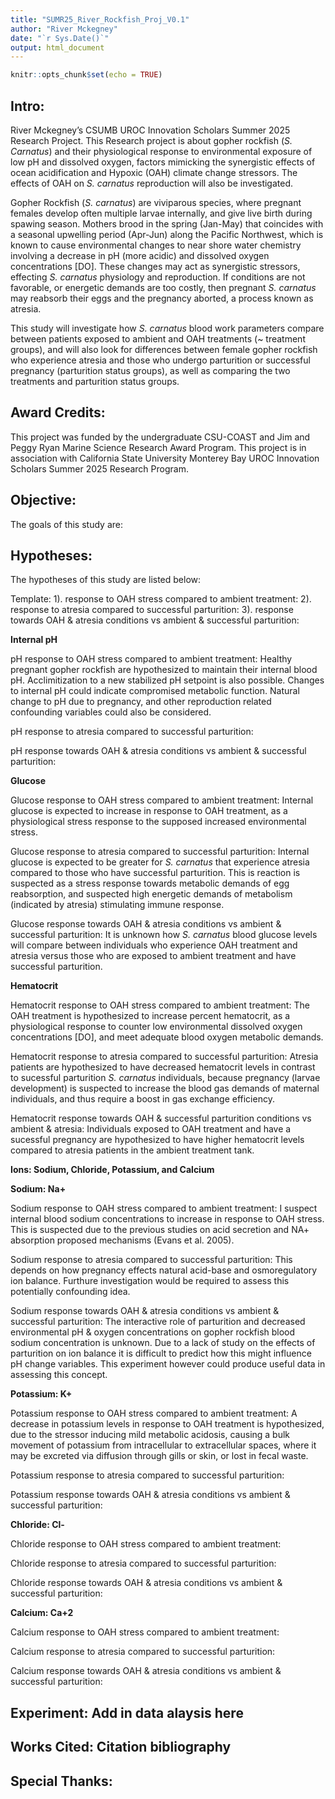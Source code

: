 ```yaml
---
title: "SUMR25_River_Rockfish_Proj_V0.1"
author: "River Mckegney"
date: "`r Sys.Date()`"
output: html_document
---
```


```r
knitr::opts_chunk$set(echo = TRUE)
```



## Intro:

River Mckegney's CSUMB UROC Innovation Scholars Summer 2025 Research Project. This Research project is about gopher rockfish (*S. Carnatus*) and their physiological response to environmental exposure of low pH and dissolved oxygen, factors mimicking the synergistic effects of ocean acidification and Hypoxic (OAH) climate change stressors. The effects of OAH on *S. carnatus* reproduction will also be investigated.

Gopher Rockfish (*S. carnatus*) are viviparous species, where pregnant females develop often multiple larvae internally, and give live birth during spawing season. Mothers brood in the spring (Jan-May) that coincides with a seasonal upwelling period (Apr-Jun) along the Pacific Northwest, which is known to cause environmental changes to near shore water chemistry involving a decrease in pH (more acidic) and dissolved oxygen concentrations [DO]. These changes may act as synergistic stressors, effecting *S. carnatus* physiology and reproduction. If conditions are not favorable, or energetic demands are too costly, then pregnant *S. carnatus* may reabsorb their eggs and the pregnancy aborted, a process known as atresia.

This study will investigate how *S. carnatus* blood work parameters compare between patients exposed to ambient and OAH treatments (\~ treatment groups), and will also look for differences between female gopher rockfish who experience atresia and those who undergo parturition or successful pregnancy (parturition status groups), as well as comparing the two treatments and parturition status groups.



## Award Credits:

This project was funded by the undergraduate CSU-COAST and Jim and Peggy Ryan Marine Science Research Award Program. This project is in association with California State University Monterey Bay UROC Innovation Scholars Summer 2025 Research Program.



## Objective:

The goals of this study are:



## Hypotheses:

The hypotheses of this study are listed below:

Template:
1).
response to OAH stress compared to ambient treatment:
2).
response to atresia compared to successful parturition:
3).
response towards OAH & atresia conditions vs ambient & successful parturition:


**Internal pH**

pH response to OAH stress compared to ambient treatment: Healthy pregnant gopher rockfish are hypothesized to maintain their internal blood pH.  Acclimitization to a new stabilized pH setpoint is also possible. Changes to internal pH could indicate compromised metabolic function. Natural change to pH due to pregnancy, and other reproduction related confounding variables could also be considered. 

pH response to atresia compared to successful parturition: 

pH response towards OAH & atresia conditions vs ambient & successful parturition:


**Glucose**

Glucose response to OAH stress compared to ambient treatment: Internal glucose is expected to increase in response to OAH treatment, as a physiological stress response to the supposed increased environmental stress.

Glucose response to atresia compared to successful parturition: Internal glucose is expected to be greater for *S. carnatus* that experience atresia compared to those who have successful parturition. This is reaction is suspected as a stress response towards metabolic demands of egg reabsorption, and suspected high energetic demands of metabolism (indicated by atresia) stimulating immune response.

Glucose response towards OAH & atresia conditions vs ambient & successful parturition: It is unknown how *S. carnatus* blood glucose levels will compare between individuals who experience OAH treatment and atresia versus those who are exposed to ambient treatment and have successful parturition.


**Hematocrit**

Hematocrit response to OAH stress compared to ambient treatment: The OAH treatment is hypothesized to increase percent hematocrit, as a physiological response to counter low environmental dissolved oxygen concentrations [DO], and meet adequate blood oxygen metabolic demands.

Hematocrit response to atresia compared to successful parturition: Atresia patients are hypothesized to have decreased hematocrit levels in contrast to sucessful parturition *S. carnatus* individuals, because pregnancy (larvae development) is suspected to increase the blood gas demands of maternal individuals, and thus require a boost in gas exchange efficiency.

Hematocrit response towards OAH & successful parturition conditions vs ambient & atresia: Individuals exposed to OAH treatment and have a sucessful pregnancy are hypothesized to have higher hematocrit levels compared to atresia patients in the ambient treatment tank.


**Ions: Sodium, Chloride, Potassium, and Calcium**

**Sodium: Na+**

Sodium response to OAH stress compared to ambient treatment: I suspect internal blood sodium concentrations to increase in response to OAH stress. This is suspected due to the previous studies on acid secretion and NA+ absorption proposed mechanisms (Evans et al. 2005).

Sodium response to atresia compared to successful parturition: This depends on how pregnancy effects natural acid-base and osmoregulatory ion balance. Furthure investigation would be required to assess this potentially confounding idea. 

Sodium response towards OAH & atresia conditions vs ambient & successful parturition: The interactive role of parturition and decreased environmental pH & oxygen concentrations on gopher rockfish blood sodium concentration is unknown. Due to a lack of study on the effects of parturition on ion balance it is difficult to predict how this might influence pH change variables. This experiment however could produce useful data in assessing this concept. 


**Potassium: K+**

Potassium response to OAH stress compared to ambient treatment: A decrease in potassium levels in response to OAH treatment is hypothesized, due to the stressor inducing mild metabolic acidosis, causing a bulk movement of potassium from intracellular to extracellular spaces, where it may be excreted via diffusion through gills or skin, or lost in fecal waste.  

Potassium response to atresia compared to successful parturition:

Potassium response towards OAH & atresia conditions vs ambient & successful parturition: 


**Chloride: Cl-**

Chloride response to OAH stress compared to ambient treatment:

Chloride response to atresia compared to successful parturition:

Chloride response towards OAH & atresia conditions vs ambient & successful parturition:


**Calcium: Ca+2**

Calcium response to OAH stress compared to ambient treatment:

Calcium response to atresia compared to successful parturition:

Calcium response towards OAH & atresia conditions vs ambient & successful parturition:



## Experiment: Add in data alaysis here



## Works Cited: Citation bibliography



## Special Thanks: 



